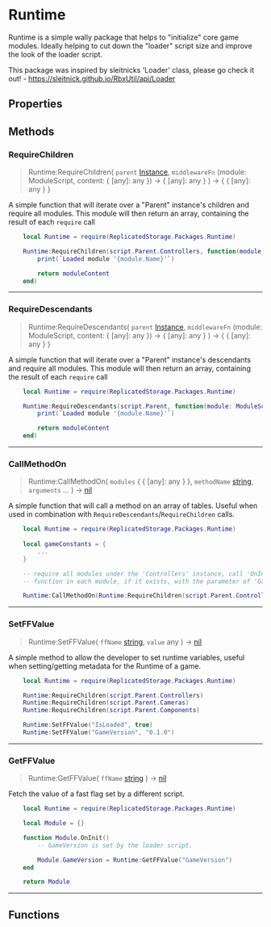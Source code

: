 
# Runtime
Runtime is a simple wally package that helps to "initialize" core game modules. Ideally helping to cut down the "loader" script size and improve the
	look of the loader script.

This package was inspired by sleitnicks 'Loader' class, please go check it out!
	- https://sleitnick.github.io/RbxUtil/api/Loader

## Properties
## Methods
### RequireChildren

> Runtime:RequireChildren( `parent` [Instance](https://create.roblox.com/docs/en-us/reference/engine/datatypes/Instance), `middlewareFn` (module: ModuleScript, content: \{ [any]: any }) -> \{ [any]: any } ) ->  \{ \{ [any]: any } } 

A simple function that will iterate over a "Parent" instance's children and require all modules. This module will then return an array, containing the result of each `require` call

```lua
	local Runtime = require(ReplicatedStorage.Packages.Runtime)

	Runtime:RequireChildren(script.Parent.Controllers, function(module: ModuleScript, moduleContent: { [any]: any })
		print(`Loaded module '{module.Name}'`)

		return moduleContent
	end)
```

---
### RequireDescendants

> Runtime:RequireDescendants( `parent` [Instance](https://create.roblox.com/docs/en-us/reference/engine/datatypes/Instance), `middlewareFn` (module: ModuleScript, content: \{ [any]: any }) -> \{ [any]: any } ) ->  \{ \{ [any]: any } } 

A simple function that will iterate over a "Parent" instance's descendants and require all modules. This module will then return an array, containing the result of each `require` call

```lua
	local Runtime = require(ReplicatedStorage.Packages.Runtime)

	Runtime:RequireDescendants(script.Parent, function(module: ModuleScript, moduleContent: { [any]: any })
		print(`Loaded module '{module.Name}'`)

		return moduleContent
	end)
```

---
### CallMethodOn

> Runtime:CallMethodOn( `modules` \{ \{ [any]: any } }, `methodName` [string](https://create.roblox.com/docs/en-us/luau/strings), `arguments` ... ) -> [nil](https://create.roblox.com/docs/en-us/luau/nil)

A simple function that will call a method on an array of tables. Useful when used in combination with `RequireDescendants`/`RequireChildren` calls.

```lua
	local Runtime = require(ReplicatedStorage.Packages.Runtime)
	
	local gameConstants = {
		...
	}

	-- require all modules under the 'Controllers' instance, call 'OnInit'
	-- function in each module, if it exists, with the parameter of 'GameConstants!

	Runtime:CallMethodOn(Runtime:RequireChildren(script.Parent.Controllers), "OnInit", gameConstants)
```

---
### SetFFValue

> Runtime:SetFFValue( `ffName` [string](https://create.roblox.com/docs/en-us/luau/strings), `value` any ) -> [nil](https://create.roblox.com/docs/en-us/luau/nil)

A simple method to allow the developer to set runtime variables, useful when setting/getting metadata for the Runtime of a game.

```lua
	local Runtime = require(ReplicatedStorage.Packages.Runtime)

	Runtime:RequireChildren(script.Parent.Controllers)
	Runtime:RequireChildren(script.Parent.Cameras)
	Runtime:RequireChildren(script.Parent.Components)

	Runtime:SetFFValue("IsLoaded", true)
	Runtime:SetFFValue("GameVersion", "0.1.0")
```

---
### GetFFValue

> Runtime:GetFFValue( `ffName` [string](https://create.roblox.com/docs/en-us/luau/strings) ) -> [nil](https://create.roblox.com/docs/en-us/luau/nil)

Fetch the value of a fast flag set by a different script.

```lua
	local Runtime = require(ReplicatedStorage.Packages.Runtime)

	local Module = {}

	function Module.OnInit()
		-- GameVersion is set by the loader script.

		Module.GameVersion = Runtime:GetFFValue("GameVersion")
	end

	return Module
```

---
## Functions
